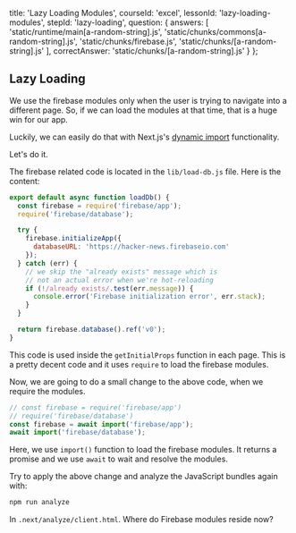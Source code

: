 
  title: 'Lazy Loading Modules',
  courseId: 'excel',
  lessonId: 'lazy-loading-modules',
  stepId: 'lazy-loading',
  question: {
    answers: [
      'static/runtime/main[a-random-string].js',
      'static/chunks/commons[a-random-string].js',
      'static/chunks/firebase.js',
      'static/chunks/[a-random-string].js'
    ],
    correctAnswer: 'static/chunks/[a-random-string].js'
  }
};

## Lazy Loading

We use the firebase modules only when the user is trying to navigate into a different page. So, if we can load the modules at that time, that is a huge win for our app.

Luckily, we can easily do that with Next.js's [dynamic import](https://nextjs.org/docs/advanced-features/dynamic-import) functionality.

Let's do it.

The firebase related code is located in the `lib/load-db.js` file. Here is the content:

```js
export default async function loadDb() {
  const firebase = require('firebase/app');
  require('firebase/database');

  try {
    firebase.initializeApp({
      databaseURL: 'https://hacker-news.firebaseio.com'
    });
  } catch (err) {
    // we skip the "already exists" message which is
    // not an actual error when we're hot-reloading
    if (!/already exists/.test(err.message)) {
      console.error('Firebase initialization error', err.stack);
    }
  }

  return firebase.database().ref('v0');
}
```

This code is used inside the `getInitialProps` function in each page.
This is a pretty decent code and it uses `require` to load the firebase modules.

Now, we are going to do a small change to the above code, when we require the modules.

```js
// const firebase = require('firebase/app')
// require('firebase/database')
const firebase = await import('firebase/app');
await import('firebase/database');
```

Here, we use `import()` function to load the firebase modules. It returns a promise and we use `await` to wait and resolve the modules.

Try to apply the above change and analyze the JavaScript bundles again with:

```bash
npm run analyze
```

In `.next/analyze/client.html`. Where do Firebase modules reside now?

